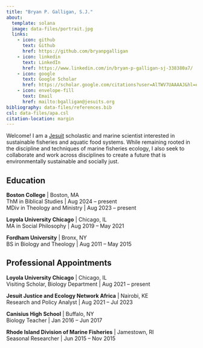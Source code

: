 ```yaml
---
title: "Bryan P. Galligan, S.J."
about:
  template: solana
  image: data-files/portrait.jpg
  links:
    - icon: github
      text: Github
      href: https://github.com/bryanpgalligan
    - icon: linkedin
      text: LinkedIn
      href: https://www.linkedin.com/in/bryan-p-galligan-sj-338380a7/
    - icon: google
      text: Google Scholar
      href: https://scholar.google.com/citations?user=AlTWV7UAAAAJ&hl=en
    - icon: envelope-fill
      text: Email
      href: mailto:bgalligan@jesuits.org
bibliography: data-files/references.bib
csl: data-files/apa.csl
citation-location: margin
---
```


Welcome! I am a [Jesuit](research.qmd#sec-jesuit) scholastic and marine scientist interested in sustainable fisheries and aquatic food systems. While remaining rooted in the discipline and techniques of marine fisheries ecology, I also seek to collaborate and work across disciplines to create a future that is environmentally sustainable and socially just.

## Education

**Boston College** \| Boston, MA\
ThM in Biblical Studies \| Aug 2024 -- present\
MDiv in Theology and Ministry \| Aug 2023 -- present

**Loyola University Chicago** \| Chicago, IL\
MA in Social Philosophy \| Aug 2019 -- May 2021

**Fordham University** \| Bronx, NY\
BS in Biology and Theology \| Aug 2011 -- May 2015

## Professional Appointments

**Loyola University Chicago** \| Chicago, IL\
Visiting Scholar, Biology Department \| Aug 2021 -- present

**Jesuit Justice and Ecology Network Africa** \| Nairobi, KE\
Research and Policy Analyst \| Aug 2021 -- Jul 2023

**Canisius High School** \| Buffalo, NY\
Biology Teacher \| Jan 2016 -- Jun 2017

**Rhode Island Division of Marine Fisheries** \| Jamestown, RI\
Seasonal Researcher \| Jun 2015 -- Nov 2015
